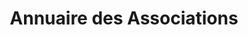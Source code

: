---
layout: ../../../layouts/AssoSort.astro
title: "Annuaire des Associations"
typeFilter: autre
affiliationFilter: lettres
---